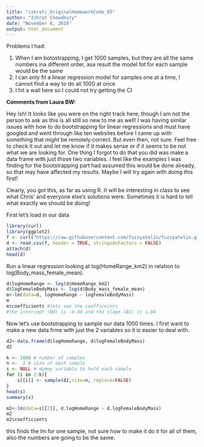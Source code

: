 ```yaml
---
title: "ishratc_OriginalHomeworkCode_05"
author: "Ishrat Chowdhury"
date: "November 6, 2019"
output: html_document
---
```


Problems I had:

1. When I am botostrapping, I get 1000 samples, but they are all the same numbers ina different order, asa result the model fot for each sample would be the same
2. I can only fit a linear regression model for samples one at a time, I cannot find a way to do all 1000 at once
3. I hit a wall here so I could not try getting the CI

**Comments from Laura BW:**

Hey Ish! It looks like you were on the right track here, though I am not the person to ask as this is all still so new to me as well! I was having similar issues with how to do bootstrapping for linear regressions and must have googled and went through like ten websites before I came up with something that *might* be remotely correct. But even then, not sure. Feel free to check it out and let me know if it makes sense or if it seems to be not what we are looking for. One thing I forgot to do that you did was make a data frame with just those two variables. I feel like the examples I was finding for the bootstrapping part had assumed this would be done already, so that may have affected my results. Maybe I will try again with doing this first!

Clearly, you got this, as far as using R. It will be interesting in class to see what Chris' and everyone else's solutions were. Sometimes it is hard to tell what exactly we should be doing!


First let's load in our data
```r
library(curl)
library(ggplot2)
f <- curl("https://raw.githubusercontent.com/fuzzyatelin/fuzzyatelin.github.io/master/AN597_Fall19/KamilarAndCooperData.csv")
d <- read.csv(f, header = TRUE, stringsAsFactors = FALSE)
attach(d)
head(d)
```

Run a linear regression looking at log(HomeRange_km2) in relation to log(Body_mass_female_mean).

```r
d$logHomeRange <- log(d$HomeRange_km2)
d$logFemaleBodyMass <- log(d$Body_mass_female_mean)
m<-lm(data=d, logHomeRange ~ logFemaleBodyMass)
m
m$coefficients #lets see the coefficeints 
#the intercept (B0) is -9.44 and the slope (B1) is 1.04
```

Now let's use bootstrapping to sample our data 1000 times. I first want to make a new data frme with just the 2 variables so it is easier to deal with.

```r
d2<-data.frame(d$logHomeRange, d$logFemaleBodyMass)
d2
```

```r
k <- 1000 # number of samples
n <-  2 # size of each sample
s <- NULL # dummy variable to hold each sample
for (i in 2:k){
    s[[i]] <- sample(d2,size=n, replace=FALSE)
}
head(s)
summary(s)
```


```r
m2<-lm(data=s[[2]], d.logHomeRange ~ d.logFemaleBodyMass)
m2
m2$coefficients
```

this finds the lm for one sample, not sure how to make it do it for all of them, also the numbers are going to be the same. 

